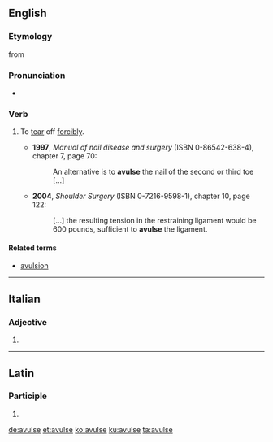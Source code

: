 ==English==

===Etymology===
from {{etyl|la|en}}

===Pronunciation===
* {{IPA|/əˈvʌls/|lang=en}}

===Verb===
{{en-verb|avuls}}

# {{label|en|medicine}} To [[tear]] off [[forcibly]].
#* '''1997''', ''Manual of nail disease and surgery'' (ISBN 0-86542-638-4), chapter 7, page 70:
#*: An alternative is to '''avulse''' the nail of the second or third toe [...]
#* '''2004''', ''Shoulder Surgery'' (ISBN 0-7216-9598-1), chapter 10, page 122:
#*: [...] the resulting tension in the restraining ligament would be 600 pounds, sufficient to '''avulse''' the ligament.

====Related terms====
* [[avulsion]]

----

==Italian==

===Adjective===
{{head|it|adjective form}}

# {{feminine plural of|avulso|lang=it}}

----

==Latin==

===Participle===
{{la-part-form|āvulse}}

# {{inflection of|āvulsus||voc|m|s|lang=la}}

[[de:avulse]]
[[et:avulse]]
[[ko:avulse]]
[[ku:avulse]]
[[ta:avulse]]